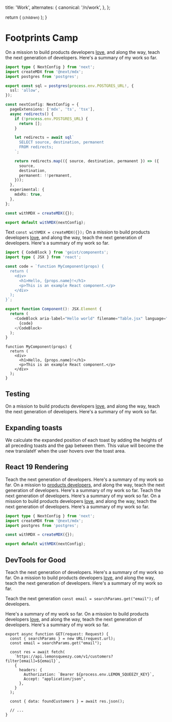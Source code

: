 
  title: 'Work',
  alternates: {
    canonical: '/n/work',
  },
};

  return (
    <small className="flex text-sm text-gray-500 -mt-3 mb-3">{children}</small>
  );
}

# Footprints Camp

<AnimatedName />

On a mission to build products developers [love](/n/devtools), and along the way, teach the next generation of developers. Here's a summary of my work so far.

```ts
import type { NextConfig } from 'next';
import createMDX from '@next/mdx';
import postgres from 'postgres';

export const sql = postgres(process.env.POSTGRES_URL!, {
  ssl: 'allow',
});

const nextConfig: NextConfig = {
  pageExtensions: ['mdx', 'ts', 'tsx'],
  async redirects() {
    if (!process.env.POSTGRES_URL) {
      return [];
    }

    let redirects = await sql`
      SELECT source, destination, permanent
      FROM redirects;
    `;

    return redirects.map(({ source, destination, permanent }) => ({
      source,
      destination,
      permanent: !!permanent,
    }));
  },
  experimental: {
    mdxRs: true,
  },
};

const withMDX = createMDX({});

export default withMDX(nextConfig);
```


Text `const withMDX = createMDX({});` On a mission to build products developers [love](/n/devtools), and along the way, teach the next generation of developers. Here's a summary of my work so far.

```ts
import { CodeBlock } from 'geist/components';
import type { JSX } from 'react';

const code = `function MyComponent(props) {
  return (
    <div>
      <h1>Hello, {props.name}!</h1>
      <p>This is an example React component.</p>
    </div>
  );
}`;

export function Component(): JSX.Element {
  return (
    <CodeBlock aria-label="Hello world" filename="Table.jsx" language="jsx">
      {code}
    </CodeBlock>
  );
}
```

```tsx
function MyComponent(props) {
  return (
    <div>
      <h1>Hello, {props.name}!</h1>
      <p>This is an example React component.</p>
    </div>
  );
}
```

## Testing

On a mission to build products developers [love](/n/devtools), and along the way, teach the next generation of developers. Here's a summary of my work so far.

## Expanding toasts

We calculate the expanded position of each toast by adding the heights of all preceding toasts and the gap between them. This value will become the new translateY when the user hovers over the toast area.

## React 19 Rendering

Teach the next generation of developers. Here's a summary of my work so far. On a mission to [products developers](/n/devtools), and along the way, teach the next generation of developers. Here's a summary of my work so far. Teach the next generation of developers. Here's a summary of my work so far. On a mission to build products developers [love](/n/devtools), and along the way, teach the next generation of developers. Here's a summary of my work so far.

```ts {3,5-7}
import type { NextConfig } from 'next';
import createMDX from '@next/mdx';
import postgres from 'postgres';

const withMDX = createMDX({});

export default withMDX(nextConfig);
```

## DevTools for Good

Teach the next generation of developers. Here's a summary of my work so far. On a mission to build products developers [love](/n/devtools), and along the way, teach the next generation of developers. Here's a summary of my work so far.

Teach the next generation `const email = searchParams.get("email");` of developers.

Here's a summary of my work so far. On a mission to build products developers [love](/n/devtools), and along the way, teach the next generation of developers. Here's a summary of my work so far.

```tsx
export async function GET(request: Request) {
  const { searchParams } = new URL(request.url);
  const email = searchParams.get("email");

  const res = await fetch(
    `https://api.lemonsqueezy.com/v1/customers?filter[email]=${email}`,
    {
      headers: {
        Authorization: `Bearer ${process.env.LEMON_SQUEEZY_KEY}`,
        Accept: "application/json",
      },
    }
  );

  const { data: foundCustomers } = await res.json();

  // ...
}
```
